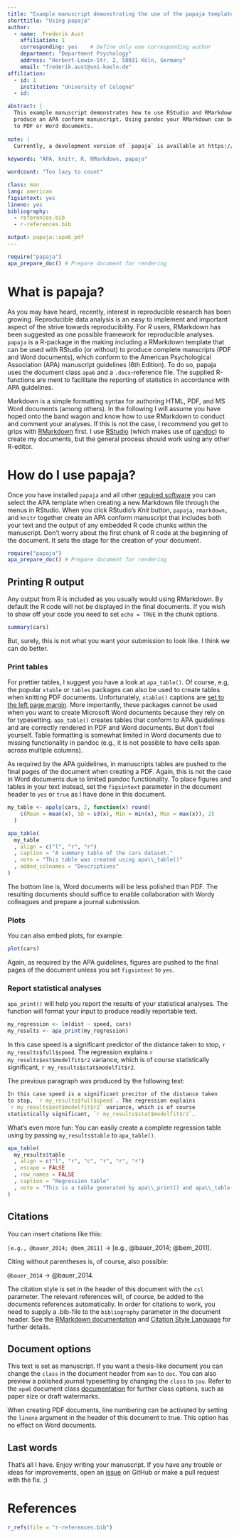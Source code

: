 ```yaml
---
title: "Example manuscript demonstrating the use of the papaja template"
shorttitle: "Using papaja"
author: 
  - name:  Frederik Aust
    affiliation: 1
    corresponding: yes    # Define only one corresponding author
    department: "Department Psychology"
    address: "Herbert-Lewin-Str. 2, 50931 Köln, Germany"
    email: "frederik.aust@uni-koeln.de"
affiliation:
  - id: 1
    institution: "University of Cologne"
  - id: 

abstract: |
  This example manuscript demonstrates how to use RStudio and RMarkdown to
  produce an APA conform manuscript. Using pandoc your RMarkdown can be converted
  to PDF or Word documents.
  
note: |  
  Currently, a development version of `papaja` is available at https://github.com/crsh/papaja.
  
keywords: "APA, knitr, R, RMarkdown, papaja"

wordcount: "Too lazy to count"

class: man
lang: american
figsintext: yes
lineno: yes
bibliography:
  - references.bib
  - r-references.bib

output: papaja::apa6_pdf
---
```


```r
require("papaja")
apa_prepare_doc() # Prepare document for rendering
```

# What is papaja?
As you may have heard, recently, interest in reproducible research has been growing.
Reproducible data analysis is an easy to implement and important aspect of the strive towards reproducibility.
For *R* users, RMarkdown has been suggested as one possible framework for reproducible analyses.
`papaja` is a R-package in the making including a RMarkdown template that can be used with RStudio (or without) to produce complete manscripts (PDF and Word documents), which conform to the American Psychological Association (APA) manuscript guidelines (6th Edition).
To do so, papaja uses the \LaTeX document class `apa6` and a `.docx`-reference file. The supplied R-functions are ment to facilitate the reporting of statistics in accordance with APA guidelines.


Markdown is a simple formatting syntax for authoring HTML, PDF, and MS Word documents (among others).
In the following I will assume you have hoped onto the band wagon and know how to use RMarkdown to conduct and comment your analyses.
If this is not the case, I recommend you get to grips with [RMarkdown](http://rmarkdown.rstudio.com/) first.
I use [RStudio](http://www.rstudio.com/) (which makes use of [pandoc](http://johnmacfarlane.net/pandoc/)) to create my documents, but the general process should work using any other R-editor.

# How do I use papaja?
Once you have installed `papaja` and all other [required software](https://github.com/crsh/papaja) you can select the APA template when creating a new Markdown file through the menus in RStudio.
When you click RStudio's *Knit* button, `papaja`, `rmarkdown,` and `knitr` together create an APA conform manuscript that includes both your text and the output of any embedded R code chunks within the manuscript.
Don't worry about the first chunk of R code at the beginning of the document.
It sets the stage for the creation of your document.

```r
require("papaja")
apa_prepare_doc() # Prepare document for rendering
```

## Printing R output
Any output from R is included as you usually would using RMarkdown.
By default the R code will not be displayed in the final documents.
If you wish to show off your code you need to set `echo = TRUE` in the chunk options.

```r
summary(cars)
```

But, surely, this is not what you want your submission to look like.
I think we can do better.

### Print tables
For prettier tables, I suggest you have a look at `apa_table()`.
Of course, e.g, the popular `xtable` or `tables` packages can also be used to create tables when knitting PDF documents.
Unfortunately, `xtable()` captions are [set to the left page margin](http://tex.stackexchange.com/questions/42209/centering-tables-in-document-class-apa6).
More importantly, these packages cannot be used when you want to create Microsoft Word documents because they rely on \LaTeX for typesetting.
`apa_table()` creates tables that conform to APA guidelines and are correctly rendered in PDF and Word documents.
But don't fool yourself.
Table formatting is somewhat limited in Word documents due to missing functionality in pandoc (e.g., it is not possible to have cells span across multiple columns).

As required by the APA guidelines, in manuscripts tables are pushed to the final pages of the document when creating a PDF.
Again, this is not the case in Word documents due to limited pandoc functionality.
To place figures and tables in your text instead, set the `figsintext` parameter in the document header to `yes` or `true` as I have done in this document.

```r
my_table <- apply(cars, 2, function(x) round(
    c(Mean = mean(x), SD = sd(x), Min = min(x), Max = max(x)), 2)
  )

apa_table(
  my_table
  , align = c("l", "r", "r")
  , caption = "A summary table of the cars dataset."
  , note = "This table was created using apa\\_table()"
  , added_colnames = "Descriptives"
)
```

The bottom line is, Word documents will be less polished than PDF.
The resulting documents should suffice to enable collaboration with Wordy colleagues and prepare a journal submission.

### Plots
You can also embed plots, for example:

```r
plot(cars)
```

Again, as required by the APA guidelines, figures are pushed to the final pages of the document unless you set `figsintext` to `yes`.

### Report statistical analyses
`apa_print()` will help you report the results of your statistical analyses.
The function will format your input to produce readily reportable text.

```r
my_regression <- lm(dist ~ speed, cars)
my_results <- apa_print(my_regression)
```

In this case speed is a significant predictor of the distance taken to stop, `r my_results$full$speed`.
The regression explains `r my_results$est$modelfit$r2` variance, which is of course statistically significant, `r my_results$stat$modelfit$r2`.

The previous paragraph was produced by the following text:

```r
In this case speed is a significant precitor of the distance taken
to stop, `r my_results$full$speed`. The regression explains
`r my_results$est$modelfit$r2` variance, which is of course
statistically significant, `r my_results$stat$modelfit$r2`.
```

What's even more fun: You can easily create a complete regression table using by passing `my_results$table` to `apa_table()`.

```r
apa_table(
  my_results$table
  , align = c("l", "r", "c", "r", "r", "r")
  , escape = FALSE
  , row_names = FALSE
  , caption = "Regression table"
  , note = "This is a table generated by apa\\_print() and apa\\_table()."
)
```


## Citations
You can insert citations like this:

`[e.g., @bauer_2014; @bem_2011]` &#8594; [e.g., @bauer_2014; @bem_2011].

Citing without parentheses is, of course, also possible:

`@bauer_2014` &#8594; @bauer_2014.

The citation style is set in the header of this document with the `csl` parameter.
The relevant references will, of course, be added to the documents references automatically.
In order for citations to work, you need to supply a .bib-file to the `bibliography` parameter in the document header.
See the [RMarkdown documentation](http://rmarkdown.rstudio.com/authoring_bibliographies_and_citations.html) and [Citation Style Language](http://citationstyles.org/) for further details.

## Document options
This text is set as manuscript.
If you want a thesis-like document you can change the `class` in the document header from `man` to `doc`.
You can also preview a polished journal typesetting by changing the `class` to `jou`.
Refer to the `apa6` document class [documentation](ftp://ftp.fu-berlin.de/tex/CTAN/macros/latex/contrib/apa6/apa6.pdf) for further class options, such as paper size or draft watermarks.

When creating PDF documents, line numbering can be activated by setting the `lineno` argument in the header of this document to true. This option has no effect on Word documents.

## Last words
That's all I have. Enjoy writing your manuscript. If you have any trouble or ideas for improvements, open an [issue](https://github.com/crsh/papaja/issues) on GitHub or make a pull request with the fix. ;)

# References

```r
r_refs(file = "r-references.bib")
```

\setlength{\parindent}{-0.5in}
\setlength{\leftskip}{0.5in}
\setlength{\parskip}{8pt}
